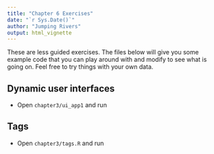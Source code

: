 ```yaml
---
title: "Chapter 6 Exercises"
date: "`r Sys.Date()`"
author: "Jumping Rivers"
output: html_vignette
---
```

<!--
%\VignetteEngine{knitr::rmarkdown}
%\VignetteIndexEntry{Chapter 6 Exercises}
-->

These are less guided exercises. The files below will give you some example code that you can play around with and modify to see what is going on. Feel free to try things with your own data.

## Dynamic user interfaces

  * Open `chapter3/ui_app1` and run
  
## Tags

  * Open `chapter3/tags.R` and run